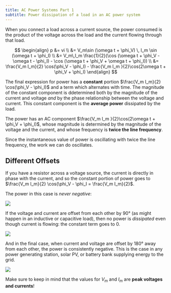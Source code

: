 ```yaml
---
title: AC Power Systems Part 1
subtitle: Power dissipation of a load in an AC power system
---
```


When you connect a load across a current source, the power consumed is the product of the voltage across the load and the current flowing through that load.

$$
\begin{align}
p &= vi \\
&= V_m\sin (\omega t + \phi_V) \, I_m \sin (\omega t + \phi_I) \\
&= V_m\,I_m \frac{1}{2}(\cos (\omega t + \phi_V - \omega t - \phi_I) - \cos (\omega t + \phi_V + \omega t + \phi_I)) \\
&= \frac{V_m I_m}{2} \cos(\phi_V - \phi_I) - \frac{V_m I_m }{2}\cos(2\omega t + \phi_V + \phi_I)
\end{align}
$$

The final expression for power has a **constant** portion $\frac{V_m I_m}{2} \cos(\phi_V - \phi_I)$ and a term which alternates with time. The magnitude of the constant component is ddetermined both by the magnitude of the current and voltage *and* by the phase relationship between the voltage and current. This constant component is the **average power** dissipated by the load.

The power has an AC component $\frac{V_m I_m }{2}\cos(2\omega t + \phi_V + \phi_I)$, whose magnitude is determined by the magnitude of the voltage and the current, and whose frequency is **twice the line frequency**.

Since the instantaneous value of power is oscillating with twice the line frequency, the work we can do oscillates.

## Different Offsets

If you have a resistor across a voltage source, the current is directly in phase with the current, and so the constant portion of power goes to $\frac{V_m I_m}{2} \cos(\phi_V - \phi_I = \frac{V_m I_m}{2}$. 

The power in this case is *never negative*:

![](Images/4_Power_Across_Resistor.png)

If the voltage and current are offset from each other by 90° (as might happen in an inductive or capacitive load), then no power is *dissipated* even though current is flowing: the constant term goes to 0.

![](Images/4_90_deg_offset.png)

And in the final case, when current and voltage are offset by 180° away from each other, the power is consistently negative. This is the case in any power generating station, solar PV, or battery bank supplying energy to the grid.

![](Images/4_180_Deg_Offset.png)

:::{.callout-note}
Make sure to keep in mind that the values for $V_m$ and $I_m$ are **peak voltages and currents**!
:::